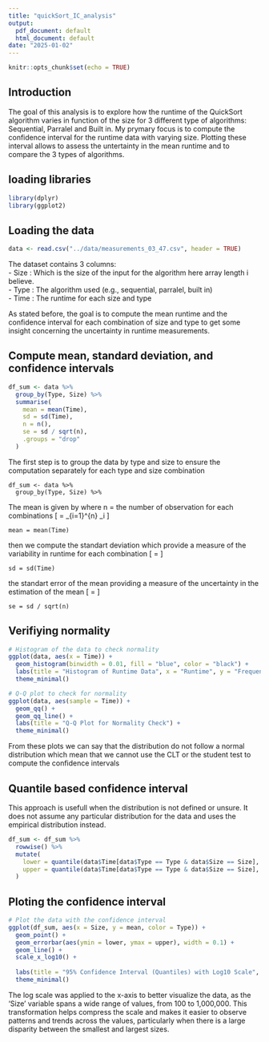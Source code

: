```yaml
---
title: "quickSort_IC_analysis"
output:
  pdf_document: default
  html_document: default
date: "2025-01-02"
---
```


```r
knitr::opts_chunk$set(echo = TRUE)
```

## Introduction
The goal of this analysis is to explore how the runtime of the QuickSort algorithm varies in function of the size for 3 different type of algorithms: Sequential, Parralel and Built in. My prymary focus is to compute the confidence interval for the runtime data with varying size. Plotting these interval allows to assess the untertainty in the mean runtime and to compare the 3 types of algorithms.

## loading libraries
```r
library(dplyr)
library(ggplot2)
```

## Loading the data
```r
data <- read.csv("../data/measurements_03_47.csv", header = TRUE)
```

The dataset contains 3 columns:  
- Size : Which is the size of the input for the algorithm here array length i believe.  
- Type : The algorithm used (e.g., sequential, parralel, built in)  
- Time : The runtime for each size and type  
  
As stated before, the goal is to compute the mean runtime and the confidence interval for each combination of size and type to get some insight concerning the uncertainty in runtime measurements.

## Compute mean, standard deviation, and confidence intervals
```r
df_sum <- data %>%
  group_by(Type, Size) %>%
  summarise(
    mean = mean(Time),
    sd = sd(Time),
    n = n(),
    se = sd / sqrt(n),
    .groups = "drop"
  )
```
The first step is to group the data by type and size to ensure the computation separately for each type and size combination  
```
df_sum <- data %>%
  group_by(Type, Size) %>%
```
  
  
The mean is given by where n = the number of observation for each combinations
\[
\text{mean} = \frac{1}{n} \sum_{i=1}^{n} \text{Time}_i
\]
```
mean = mean(Time)
```
  
  
then we compute the standart deviation which provide a measure of the variability in runtime for each combination
\[
\text{sd} = \sqrt{\frac{1}{n-1} \sum_{i=1}^{n} (x_i - \text{mean})^2}
\]
```
sd = sd(Time)
```

the standart error of the mean providing a measure of the uncertainty in the estimation of the mean
\[
\text{se} = \frac{\text{sd}}{\sqrt{n}}
\]
```
se = sd / sqrt(n)
```

## Verifiying normality
```r
# Histogram of the data to check normality
ggplot(data, aes(x = Time)) + 
  geom_histogram(binwidth = 0.01, fill = "blue", color = "black") + 
  labs(title = "Histogram of Runtime Data", x = "Runtime", y = "Frequency") +
  theme_minimal()

# Q-Q plot to check for normality
ggplot(data, aes(sample = Time)) +
  geom_qq() +
  geom_qq_line() +
  labs(title = "Q-Q Plot for Normality Check") +
  theme_minimal()
```
  
From these plots we can say that the distribution do not follow a normal distribution which mean that we cannot use the CLT or the student test to compute the confidence intervals

## Quantile based confidence interval
This approach is usefull when the distribution is not defined or unsure. It does not assume any particular distribution for the data and uses the empirical distribution instead.
```r
df_sum <- df_sum %>%
  rowwise() %>%
  mutate(
    lower = quantile(data$Time[data$Type == Type & data$Size == Size], 0.025),
    upper = quantile(data$Time[data$Type == Type & data$Size == Size], 0.975)
  )
```

## Ploting the confidence interval
```r
# Plot the data with the confidence interval
ggplot(df_sum, aes(x = Size, y = mean, color = Type)) +
  geom_point() +
  geom_errorbar(aes(ymin = lower, ymax = upper), width = 0.1) +
  geom_line() +
  scale_x_log10() +
  
  labs(title = "95% Confidence Interval (Quantiles) with Log10 Scale", x = "Size", y = "Mean Time") +
  theme_minimal()
```  

The log scale was applied to the x-axis to better visualize the data, as the 'Size' variable spans a wide range of values, from 100 to 1,000,000. This transformation helps compress the scale and makes it easier to observe patterns and trends across the values, particularly when there is a large disparity between the smallest and largest sizes. 